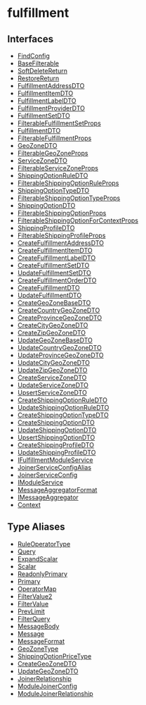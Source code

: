 
# fulfillment

## Interfaces

- [FindConfig](../fulfillment/interfaces/fulfillment.FindConfig.mdx)
- [BaseFilterable](../fulfillment/interfaces/fulfillment.BaseFilterable.mdx)
- [SoftDeleteReturn](../fulfillment/interfaces/fulfillment.SoftDeleteReturn.mdx)
- [RestoreReturn](../fulfillment/interfaces/fulfillment.RestoreReturn.mdx)
- [FulfillmentAddressDTO](../fulfillment/interfaces/fulfillment.FulfillmentAddressDTO.mdx)
- [FulfillmentItemDTO](../fulfillment/interfaces/fulfillment.FulfillmentItemDTO.mdx)
- [FulfillmentLabelDTO](../fulfillment/interfaces/fulfillment.FulfillmentLabelDTO.mdx)
- [FulfillmentProviderDTO](../fulfillment/interfaces/fulfillment.FulfillmentProviderDTO.mdx)
- [FulfillmentSetDTO](../fulfillment/interfaces/fulfillment.FulfillmentSetDTO.mdx)
- [FilterableFulfillmentSetProps](../fulfillment/interfaces/fulfillment.FilterableFulfillmentSetProps.mdx)
- [FulfillmentDTO](../fulfillment/interfaces/fulfillment.FulfillmentDTO.mdx)
- [FilterableFulfillmentProps](../fulfillment/interfaces/fulfillment.FilterableFulfillmentProps.mdx)
- [GeoZoneDTO](../fulfillment/interfaces/fulfillment.GeoZoneDTO.mdx)
- [FilterableGeoZoneProps](../fulfillment/interfaces/fulfillment.FilterableGeoZoneProps.mdx)
- [ServiceZoneDTO](../fulfillment/interfaces/fulfillment.ServiceZoneDTO.mdx)
- [FilterableServiceZoneProps](../fulfillment/interfaces/fulfillment.FilterableServiceZoneProps.mdx)
- [ShippingOptionRuleDTO](../fulfillment/interfaces/fulfillment.ShippingOptionRuleDTO.mdx)
- [FilterableShippingOptionRuleProps](../fulfillment/interfaces/fulfillment.FilterableShippingOptionRuleProps.mdx)
- [ShippingOptionTypeDTO](../fulfillment/interfaces/fulfillment.ShippingOptionTypeDTO.mdx)
- [FilterableShippingOptionTypeProps](../fulfillment/interfaces/fulfillment.FilterableShippingOptionTypeProps.mdx)
- [ShippingOptionDTO](../fulfillment/interfaces/fulfillment.ShippingOptionDTO.mdx)
- [FilterableShippingOptionProps](../fulfillment/interfaces/fulfillment.FilterableShippingOptionProps.mdx)
- [FilterableShippingOptionForContextProps](../fulfillment/interfaces/fulfillment.FilterableShippingOptionForContextProps.mdx)
- [ShippingProfileDTO](../fulfillment/interfaces/fulfillment.ShippingProfileDTO.mdx)
- [FilterableShippingProfileProps](../fulfillment/interfaces/fulfillment.FilterableShippingProfileProps.mdx)
- [CreateFulfillmentAddressDTO](../fulfillment/interfaces/fulfillment.CreateFulfillmentAddressDTO.mdx)
- [CreateFulfillmentItemDTO](../fulfillment/interfaces/fulfillment.CreateFulfillmentItemDTO.mdx)
- [CreateFulfillmentLabelDTO](../fulfillment/interfaces/fulfillment.CreateFulfillmentLabelDTO.mdx)
- [CreateFulfillmentSetDTO](../fulfillment/interfaces/fulfillment.CreateFulfillmentSetDTO.mdx)
- [UpdateFulfillmentSetDTO](../fulfillment/interfaces/fulfillment.UpdateFulfillmentSetDTO.mdx)
- [CreateFulfillmentOrderDTO](../fulfillment/interfaces/fulfillment.CreateFulfillmentOrderDTO.mdx)
- [CreateFulfillmentDTO](../fulfillment/interfaces/fulfillment.CreateFulfillmentDTO.mdx)
- [UpdateFulfillmentDTO](../fulfillment/interfaces/fulfillment.UpdateFulfillmentDTO.mdx)
- [CreateGeoZoneBaseDTO](../fulfillment/interfaces/fulfillment.CreateGeoZoneBaseDTO.mdx)
- [CreateCountryGeoZoneDTO](../fulfillment/interfaces/fulfillment.CreateCountryGeoZoneDTO.mdx)
- [CreateProvinceGeoZoneDTO](../fulfillment/interfaces/fulfillment.CreateProvinceGeoZoneDTO.mdx)
- [CreateCityGeoZoneDTO](../fulfillment/interfaces/fulfillment.CreateCityGeoZoneDTO.mdx)
- [CreateZipGeoZoneDTO](../fulfillment/interfaces/fulfillment.CreateZipGeoZoneDTO.mdx)
- [UpdateGeoZoneBaseDTO](../fulfillment/interfaces/fulfillment.UpdateGeoZoneBaseDTO.mdx)
- [UpdateCountryGeoZoneDTO](../fulfillment/interfaces/fulfillment.UpdateCountryGeoZoneDTO.mdx)
- [UpdateProvinceGeoZoneDTO](../fulfillment/interfaces/fulfillment.UpdateProvinceGeoZoneDTO.mdx)
- [UpdateCityGeoZoneDTO](../fulfillment/interfaces/fulfillment.UpdateCityGeoZoneDTO.mdx)
- [UpdateZipGeoZoneDTO](../fulfillment/interfaces/fulfillment.UpdateZipGeoZoneDTO.mdx)
- [CreateServiceZoneDTO](../fulfillment/interfaces/fulfillment.CreateServiceZoneDTO.mdx)
- [UpdateServiceZoneDTO](../fulfillment/interfaces/fulfillment.UpdateServiceZoneDTO.mdx)
- [UpsertServiceZoneDTO](../fulfillment/interfaces/fulfillment.UpsertServiceZoneDTO.mdx)
- [CreateShippingOptionRuleDTO](../fulfillment/interfaces/fulfillment.CreateShippingOptionRuleDTO.mdx)
- [UpdateShippingOptionRuleDTO](../fulfillment/interfaces/fulfillment.UpdateShippingOptionRuleDTO.mdx)
- [CreateShippingOptionTypeDTO](../fulfillment/interfaces/fulfillment.CreateShippingOptionTypeDTO.mdx)
- [CreateShippingOptionDTO](../fulfillment/interfaces/fulfillment.CreateShippingOptionDTO.mdx)
- [UpdateShippingOptionDTO](../fulfillment/interfaces/fulfillment.UpdateShippingOptionDTO.mdx)
- [UpsertShippingOptionDTO](../fulfillment/interfaces/fulfillment.UpsertShippingOptionDTO.mdx)
- [CreateShippingProfileDTO](../fulfillment/interfaces/fulfillment.CreateShippingProfileDTO.mdx)
- [UpdateShippingProfileDTO](../fulfillment/interfaces/fulfillment.UpdateShippingProfileDTO.mdx)
- [IFulfillmentModuleService](../fulfillment/interfaces/fulfillment.IFulfillmentModuleService.mdx)
- [JoinerServiceConfigAlias](../fulfillment/interfaces/fulfillment.JoinerServiceConfigAlias.mdx)
- [JoinerServiceConfig](../fulfillment/interfaces/fulfillment.JoinerServiceConfig.mdx)
- [IModuleService](../fulfillment/interfaces/fulfillment.IModuleService.mdx)
- [MessageAggregatorFormat](../fulfillment/interfaces/fulfillment.MessageAggregatorFormat.mdx)
- [IMessageAggregator](../fulfillment/interfaces/fulfillment.IMessageAggregator.mdx)
- [Context](../fulfillment/interfaces/fulfillment.Context.mdx)

## Type Aliases

- [RuleOperatorType](../fulfillment/types/fulfillment.RuleOperatorType.mdx)
- [Query](../fulfillment/types/fulfillment.Query.mdx)
- [ExpandScalar](../fulfillment/types/fulfillment.ExpandScalar.mdx)
- [Scalar](../fulfillment/types/fulfillment.Scalar.mdx)
- [ReadonlyPrimary](../fulfillment/types/fulfillment.ReadonlyPrimary.mdx)
- [Primary](../fulfillment/types/fulfillment.Primary.mdx)
- [OperatorMap](../fulfillment/types/fulfillment.OperatorMap.mdx)
- [FilterValue2](../fulfillment/types/fulfillment.FilterValue2.mdx)
- [FilterValue](../fulfillment/types/fulfillment.FilterValue.mdx)
- [PrevLimit](../fulfillment/types/fulfillment.PrevLimit.mdx)
- [FilterQuery](../fulfillment/types/fulfillment.FilterQuery.mdx)
- [MessageBody](../fulfillment/types/fulfillment.MessageBody.mdx)
- [Message](../fulfillment/types/fulfillment.Message.mdx)
- [MessageFormat](../fulfillment/types/fulfillment.MessageFormat.mdx)
- [GeoZoneType](../fulfillment/types/fulfillment.GeoZoneType.mdx)
- [ShippingOptionPriceType](../fulfillment/types/fulfillment.ShippingOptionPriceType.mdx)
- [CreateGeoZoneDTO](../fulfillment/types/fulfillment.CreateGeoZoneDTO.mdx)
- [UpdateGeoZoneDTO](../fulfillment/types/fulfillment.UpdateGeoZoneDTO.mdx)
- [JoinerRelationship](../fulfillment/types/fulfillment.JoinerRelationship.mdx)
- [ModuleJoinerConfig](../fulfillment/types/fulfillment.ModuleJoinerConfig.mdx)
- [ModuleJoinerRelationship](../fulfillment/types/fulfillment.ModuleJoinerRelationship.mdx)
